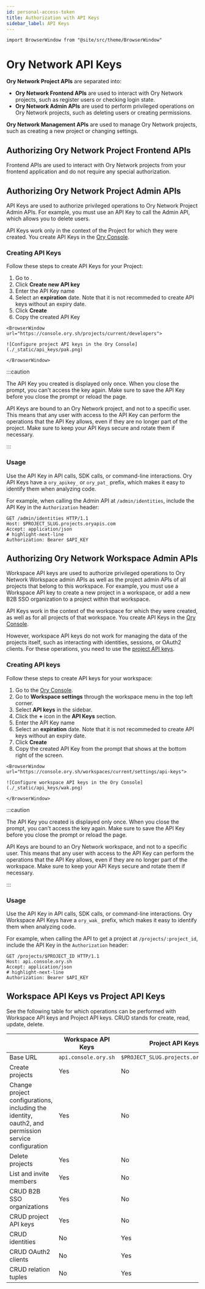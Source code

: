 ```yaml
---
id: personal-access-token
title: Authorization with API Keys
sidebar_label: API Keys
---
```


```mdx-code-block
import BrowserWindow from "@site/src/theme/BrowserWindow"
```

# Ory Network API Keys

**Ory Network Project APIs** are separated into:

- **Ory Network Frontend APIs** are used to interact with Ory Network projects, such as register users or checking login state.
- **Ory Network Admin APIs** are used to perform privileged operations on Ory Network projects, such as deleting users or creating
  permissions.

**Ory Network Management APIs** are used to manage Ory Network projects, such as creating a new project or changing settings.

## Authorizing Ory Network Project Frontend APIs

Frontend APIs are used to interact with Ory Network projects from your frontend application and do not require any special
authorization.

## Authorizing Ory Network Project Admin APIs

API Keys are used to authorize privileged operations to Ory Network Project Admin APIs. For example, you must use an API Key to
call the Admin API, which allows you to delete users.

API Keys work only in the context of the Project for which they were created. You create API Keys in the
[Ory Console](https://console.ory.sh/).

### Creating API Keys

Follow these steps to create API Keys for your Project:

1. Go to <ConsoleLink route="project.developers" />.
2. Click **Create new API key**
3. Enter the API Key name
4. Select an **expiration** date. Note that it is not recommeded to create API keys without an expiry date.
5. Click **Create**
6. Copy the created API Key

```mdx-code-block
<BrowserWindow url="https://console.ory.sh/projects/current/developers">

![Configure project API keys in the Ory Console](./_static/api_keys/pak.png)

</BrowserWindow>
```

:::caution

The API Key you created is displayed only once. When you close the prompt, you can't access the key again. Make sure to save the
API Key before you close the prompt or reload the page.

API Keys are bound to an Ory Network project, and not to a specific user. This means that any user with access to the API Key can
perform the operations that the API Key allows, even if they are no longer part of the project. Make sure to keep your API Keys
secure and rotate them if necessary.

:::

### Usage

Use the API Key in API calls, SDK calls, or command-line interactions. Ory API Keys have a `ory_apikey_` or `ory_pat_` prefix,
which makes it easy to identify them when analyzing code.

For example, when calling the Admin API at `/admin/identities`, include the API Key in the `Authorization` header:

```shell
GET /admin/identities HTTP/1.1
Host: $PROJECT_SLUG.projects.oryapis.com
Accept: application/json
# highlight-next-line
Authorization: Bearer $API_KEY
```

## Authorizing Ory Network Workspace Admin APIs

Workspace API keys are used to authorize privileged operations to Ory Network Workspace admin APIs as well as the project admin
APIs of all projects that belong to this workspace. For example, you must use a Workspace API key to create a new project in a
workspace, or add a new B2B SSO organization to a project within that workspace.

API Keys work in the context of the workspace for which they were created, as well as for all projects of that workspace. You
create API Keys in the [Ory Console](https://console.ory.sh/).

However, workspace API keys do not work for managing the data of the projects itself, such as interacting with identities,
sessions, or OAuth2 clients. For these operations, you need to use the
[project API keys](#authorizing-ory-network-project-admin-apis).

### Creating API keys

Follow these steps to create API keys for your workspace:

[//]: # "TODO: use the <ConsoleLink> once it works with `current` workspace links"

1. Go to the [Ory Console](https://console.ory.sh/).
2. Go to **Workspace settings** through the workspace menu in the top left corner.
3. Select **API keys** in the sidebar.
4. Click the **+** icon in the **API Keys** section.
5. Enter the API Key name
6. Select an **expiration** date. Note that it is not recommeded to create API keys without an expiry date.
7. Click **Create**
8. Copy the created API Key from the prompt that shows at the bottom right of the screen.

```mdx-code-block
<BrowserWindow url="https://console.ory.sh/workspaces/current/settings/api-keys">

![Configure workspace API keys in the Ory Console](./_static/api_keys/wak.png)

</BrowserWindow>
```

:::caution

The API Key you created is displayed only once. When you close the prompt, you can't access the key again. Make sure to save the
API Key before you close the prompt or reload the page.

API Keys are bound to an Ory Network workspace, and not to a specific user. This means that any user with access to the API Key
can perform the operations that the API Key allows, even if they are no longer part of the workspace. Make sure to keep your API
Keys secure and rotate them if necessary.

:::

### Usage

Use the API Key in API calls, SDK calls, or command-line interactions. Ory Workspace API Keys have a `ory_wak_` prefix, which
makes it easy to identify them when analyzing code.

For example, when calling the API to get a project at `/projects/:project_id`, include the API Key in the `Authorization` header:

```shell
GET /projects/$PROJECT_ID HTTP/1.1
Host: api.console.ory.sh
Accept: application/json
# highlight-next-line
Authorization: Bearer $API_KEY
```

## Workspace API Keys vs Project API Keys

See the following table for which operations can be performed with Workspace API keys and Project API keys. CRUD stands for
create, read, update, delete.

|                                                                                                     | Workspace API Keys   | Project API Keys                     |
| --------------------------------------------------------------------------------------------------- | -------------------- | ------------------------------------ |
| Base URL                                                                                            | `api.console.ory.sh` | `$PROJECT_SLUG.projects.oryapis.com` |
| Create projects                                                                                     | Yes                  | No                                   |
| Change project configurations, including the identity, oauth2, and permission service configuration | Yes                  | No                                   |
| Delete projects                                                                                     | Yes                  | No                                   |
| List and invite members                                                                             | Yes                  | No                                   |
| CRUD B2B SSO organizations                                                                          | Yes                  | No                                   |
| CRUD project API keys                                                                               | Yes                  | No                                   |
| CRUD identities                                                                                     | No                   | Yes                                  |
| CRUD OAuth2 clients                                                                                 | No                   | Yes                                  |
| CRUD relation tuples                                                                                | No                   | Yes                                  |
